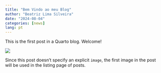 ```yaml
---
title: "Bem Vindo ao meu Blog"
author: "Beatriz Lima Silveira"
date: "2024-08-04"
categories: [news]
lang: pt
---
```


This is the first post in a Quarto blog. Welcome!

![](thumbnail.jpg)

Since this post doesn't specify an explicit `image`, the first image in the post will be used in the listing page of posts.
